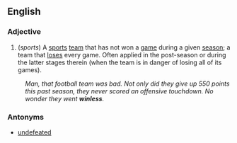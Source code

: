 ==English==

===Adjective===
# (''sports'') A [[sports]] [[team]] that has not won a [[game]] during a given [[season]]; a team that [[lose]]s every game. Often applied in the post-season or during the latter stages therein (when the team is in danger of losing all of its games).
: ''Man, that football team was bad. Not only did they give up 550 points this past season, they never scored an offensive touchdown. No wonder they went '''winless'''.''

===Antonyms===
* [[undefeated]]